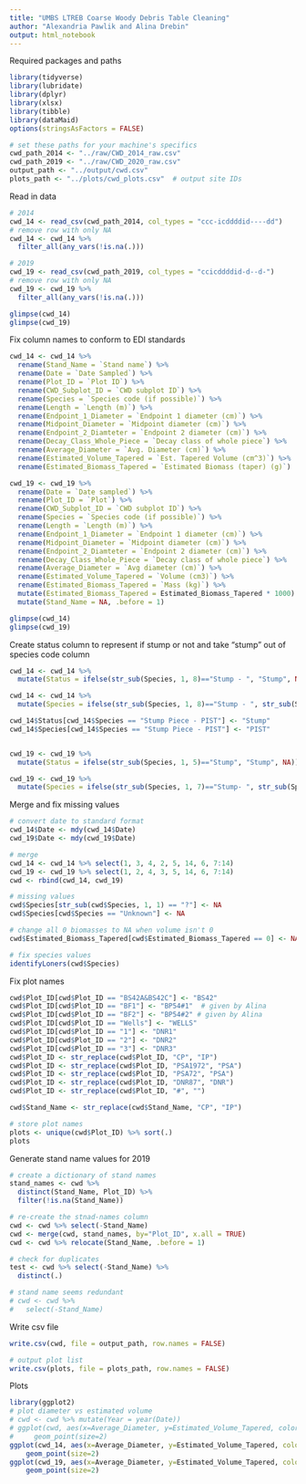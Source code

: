 ```yaml
---
title: "UMBS LTREB Coarse Woody Debris Table Cleaning"
author: "Alexandria Pawlik and Alina Drebin"
output: html_notebook
---
```


Required packages and paths
```r
library(tidyverse)
library(lubridate)
library(dplyr)
library(xlsx)
library(tibble)
library(dataMaid)
options(stringsAsFactors = FALSE)

# set these paths for your machine's specifics
cwd_path_2014 <- "../raw/CWD_2014_raw.csv"
cwd_path_2019 <- "../raw/CWD_2020_raw.csv"
output_path <- "../output/cwd.csv"
plots_path <- "../plots/cwd_plots.csv"  # output site IDs
```

Read in data
```r
# 2014
cwd_14 <- read_csv(cwd_path_2014, col_types = "ccc-icddddid----dd")
# remove row with only NA
cwd_14 <- cwd_14 %>% 
  filter_all(any_vars(!is.na(.)))

# 2019
cwd_19 <- read_csv(cwd_path_2019, col_types = "ccicddddid-d--d-")
# remove row with only NA
cwd_19 <- cwd_19 %>% 
  filter_all(any_vars(!is.na(.)))

glimpse(cwd_14)
glimpse(cwd_19)
```

Fix column names to conform to EDI standards
```r
cwd_14 <- cwd_14 %>% 
  rename(Stand_Name = `Stand name`) %>% 
  rename(Date = `Date Sampled`) %>% 
  rename(Plot_ID = `Plot ID`) %>% 
  rename(CWD_Subplot_ID = `CWD subplot ID`) %>% 
  rename(Species = `Species code (if possible)`) %>% 
  rename(Length = `Length (m)`) %>% 
  rename(Endpoint_1_Diameter = `Endpoint 1 diameter (cm)`) %>% 
  rename(Midpoint_Diameter = `Midpoint diameter (cm)`) %>% 
  rename(Endpoint_2_Diamteter = `Endpoint 2 diameter (cm)`) %>% 
  rename(Decay_Class_Whole_Piece = `Decay class of whole piece`) %>% 
  rename(Average_Diameter = `Avg. Diameter (cm)`) %>% 
  rename(Estimated_Volume_Tapered = `Est. Tapered Volume (cm^3)`) %>% 
  rename(Estimated_Biomass_Tapered = `Estimated Biomass (taper) (g)`)

cwd_19 <- cwd_19 %>% 
  rename(Date = `Date sampled`) %>% 
  rename(Plot_ID = `Plot`) %>% 
  rename(CWD_Subplot_ID = `CWD subplot ID`) %>% 
  rename(Species = `Species code (if possible)`) %>% 
  rename(Length = `Length (m)`) %>% 
  rename(Endpoint_1_Diameter = `Endpoint 1 diameter (cm)`) %>% 
  rename(Midpoint_Diameter = `Midpoint diameter (cm)`) %>% 
  rename(Endpoint_2_Diamteter = `Endpoint 2 diameter (cm)`) %>% 
  rename(Decay_Class_Whole_Piece = `Decay class of whole piece`) %>% 
  rename(Average_Diameter = `Avg diameter (cm)`) %>% 
  rename(Estimated_Volume_Tapered = `Volume (cm3)`) %>% 
  rename(Estimated_Biomass_Tapered = `Mass (kg)`) %>% 
  mutate(Estimated_Biomass_Tapered = Estimated_Biomass_Tapered * 1000) %>% # convert to g
  mutate(Stand_Name = NA, .before = 1)

glimpse(cwd_14)
glimpse(cwd_19)
```

Create status column to represent if stump or not and take "stump" out of species code column
```r
cwd_14 <- cwd_14 %>% 
  mutate(Status = ifelse(str_sub(Species, 1, 8)=="Stump - ", "Stump", NA))

cwd_14 <- cwd_14 %>% 
  mutate(Species = ifelse(str_sub(Species, 1, 8)=="Stump - ", str_sub(Species, 9, -1), Species))

cwd_14$Status[cwd_14$Species == "Stump Piece - PIST"] <- "Stump"
cwd_14$Species[cwd_14$Species == "Stump Piece - PIST"] <- "PIST"


cwd_19 <- cwd_19 %>% 
  mutate(Status = ifelse(str_sub(Species, 1, 5)=="Stump", "Stump", NA))

cwd_19 <- cwd_19 %>% 
  mutate(Species = ifelse(str_sub(Species, 1, 7)=="Stump- ", str_sub(Species, 8, -1), Species))
```

Merge and fix missing values
```r
# convert date to standard format
cwd_14$Date <- mdy(cwd_14$Date)
cwd_19$Date <- mdy(cwd_19$Date)

# merge
cwd_14 <- cwd_14 %>% select(1, 3, 4, 2, 5, 14, 6, 7:14)
cwd_19 <- cwd_19 %>% select(1, 2, 4, 3, 5, 14, 6, 7:14)
cwd <- rbind(cwd_14, cwd_19)

# missing values
cwd$Species[str_sub(cwd$Species, 1, 1) == "?"] <- NA
cwd$Species[cwd$Species == "Unknown"] <- NA

# change all 0 biomasses to NA when volume isn't 0
cwd$Estimated_Biomass_Tapered[cwd$Estimated_Biomass_Tapered == 0] <- NA

# fix species values
identifyLoners(cwd$Species)
```

Fix plot names
```r
cwd$Plot_ID[cwd$Plot_ID == "BS42A&BS42C"] <- "BS42"
cwd$Plot_ID[cwd$Plot_ID == "BF1"] <- "BP54#1"  # given by Alina
cwd$Plot_ID[cwd$Plot_ID == "BF2"] <- "BP54#2" # given by Alina
cwd$Plot_ID[cwd$Plot_ID == "Wells"] <- "WELLS"
cwd$Plot_ID[cwd$Plot_ID == "1"] <- "DNR1"
cwd$Plot_ID[cwd$Plot_ID == "2"] <- "DNR2"
cwd$Plot_ID[cwd$Plot_ID == "3"] <- "DNR3"
cwd$Plot_ID <- str_replace(cwd$Plot_ID, "CP", "IP")
cwd$Plot_ID <- str_replace(cwd$Plot_ID, "PSA1972", "PSA")
cwd$Plot_ID <- str_replace(cwd$Plot_ID, "PSA72", "PSA")
cwd$Plot_ID <- str_replace(cwd$Plot_ID, "DNR87", "DNR")
cwd$Plot_ID <- str_replace(cwd$Plot_ID, "#", "")

cwd$Stand_Name <- str_replace(cwd$Stand_Name, "CP", "IP")

# store plot names
plots <- unique(cwd$Plot_ID) %>% sort(.)
plots
```

Generate stand name values for 2019
```r
# create a dictionary of stand names
stand_names <- cwd %>% 
  distinct(Stand_Name, Plot_ID) %>% 
  filter(!is.na(Stand_Name))

# re-create the stnad-names column
cwd <- cwd %>% select(-Stand_Name)
cwd <- merge(cwd, stand_names, by="Plot_ID", x.all = TRUE)
cwd <- cwd %>% relocate(Stand_Name, .before = 1)

# check for duplicates
test <- cwd %>% select(-Stand_Name) %>% 
  distinct(.)

# stand name seems redundant
# cwd <- cwd %>% 
#   select(-Stand_Name)
```


Write csv file
```r
write.csv(cwd, file = output_path, row.names = FALSE)

# output plot list
write.csv(plots, file = plots_path, row.names = FALSE)
```

Plots
```r
library(ggplot2)
# plot diameter vs estimated volume
# cwd <- cwd %>% mutate(Year = year(Date))
# ggplot(cwd, aes(x=Average_Diameter, y=Estimated_Volume_Tapered, color=Year)) + 
#     geom_point(size=2) 
ggplot(cwd_14, aes(x=Average_Diameter, y=Estimated_Volume_Tapered, color=Status)) +
    geom_point(size=2)
ggplot(cwd_19, aes(x=Average_Diameter, y=Estimated_Volume_Tapered, color=Status)) +
    geom_point(size=2)
```

